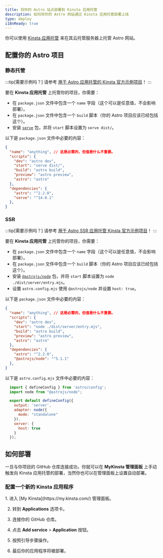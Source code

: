 ```yaml
---
title: 将你的 Astro 站点部署到 Kinsta 应用托管
description: 如何将你的 Astro 网站通过 Kinsta 应用托管部署上线
type: deploy
i18nReady: true
---
```


你可以使用 [Kinsta 应用托管](https://kinsta.com/application-hosting/) 来在其云托管服务器上托管 Astro 网站。

## 配置你的 Astro 项目

### 静态托管

:::tip[需要示例吗？]
请参考 [用于 Astro 应用托管的 Kinsta 官方示例项目](https://github.com/kinsta/hello-world-astro)！
:::

要在 **Kinsta 应用托管** 上托管你的项目，你需要：
-  在 `package.json` 文件中包含一个 `name` 字段（这个可以是任意值，不会影响部署）。
-  在 `package.json` 文件中包含一个 `build` 脚本（你的 Astro 项目应该已经包括这个）。
-  安装 [`serve`](https://www.npmjs.com/package/serve) 包，并将 `start` 脚本设置为 `serve dist/`。

以下是 `package.json` 文件中必要的内容：

```json title="package.json" {2,5,6} ins={12} "serv dist/"
{
  "name": "anything", // 这是必需的，但值是什么不重要。
  "scripts": {
    "dev": "astro dev",
    "start": "serve dist/",
    "build": "astro build",
    "preview": "astro preview",
    "astro": "astro"
  },
  "dependencies": {
    "astro": "^2.2.0",
    "serve": "^14.0.1"
  },
}
```

### SSR

:::tip[需要示例吗？]
请参考 [用于 Astro SSR 应用托管 Kinsta 官方示例项目](https://github.com/kinsta/hello-world-astro-ssr)！
:::

要在 **Kinsta 应用托管** 上托管你的项目，你需要：
-  在 `package.json` 文件中包含一个 `name` 字段（这个可以是任意值，不会影响部署）。
-  在 `package.json` 文件中包含一个 `build` 脚本（你的 Astro 项目应该已经包括这个）。
-  安装 [`@astrojs/node`](https://www.npmjs.com/package/@astrojs/node) 包，并将 `start` 脚本设置为 `node ./dist/server/entry.mjs`。
-  设置 `astro.config.mjs` 使用 `@astrojs/node` 并设置 `host: true`。

以下是 `package.json` 文件中必要的内容：

```json title="package.json" {2,5,6} ins={12} "node ./dist/server/entry.mjs"
{
  "name": "anything", // 这是必需的，但值是什么不重要。
  "scripts": {
    "dev": "astro dev",
    "start": "node ./dist/server/entry.mjs",
    "build": "astro build",
    "preview": "astro preview",
    "astro": "astro"
  },
  "dependencies": {
    "astro": "^2.2.0",
    "@astrojs/node": "^5.1.1"
  },
}
```

以下是 `astro.config.mjs` 文件中必要的内容：

```js title="astro.config.mjs"
  import { defineConfig } from 'astro/config';
  import node from "@astrojs/node";

  export default defineConfig({
    output: 'server',
    adapter: node({
      mode: "standalone"
    }),
    server: {
      host: true
    }
  });
```

## 如何部署

一旦与你项目的 GitHub 仓库连接成功，你就可以在 **MyKinsta 管理面板** 上手动触发向 Kinsta 应用托管的部署，当然你也可以在管理面板上设置自动部署。

### 配置一个新的 Kinsta 应用程序

<Steps>
1. 进入 [My Kinsta](https://my.kinsta.com/) 管理面板。

2. 转到 **Applications** 选项卡。

3. 连接你的 GitHub 仓库。

4. 点击 **Add service** > **Application** 按钮。

5. 按照引导步骤操作。

6. 最后你的应用程序将被部署。
</Steps>